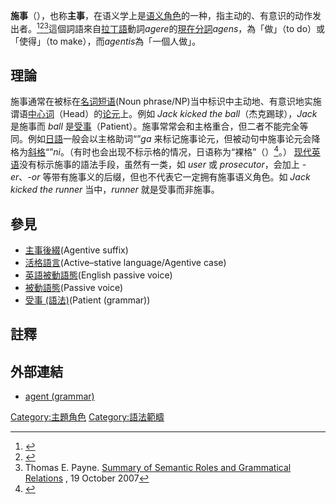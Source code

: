 '''施事'''（{{lang|en|agent}}），也称'''主事'''，在语义学上是[[语义角色|语义角色]]的一种，指主动的、有意识的动作发出者。<ref>{{cite book|last=Kroeger|first=Paul|title=Analyzing Grammar: An Introduction|url=https://archive.org/details/analyzinggrammar00kroe_288|year=2005|publisher=Cambridge University Press|location=Cambridge|isbn=978-0-521-01653-7|pages=[https://archive.org/details/analyzinggrammar00kroe_288/page/n73 54]}}</ref><ref>{{Cite web|url=http://www.keel.ut.ee/sites/default/files/www_ut/lectures_on_linguistic_complexity.pdf|title=Lectures on linguistic  complexity|date=|last=Dahl|first=Östen|publisher=|access-date=|website=UNIVERSITY of TARTU, Institute of Estonian and General Linguistics|archive-date=2020-05-19|archive-url=https://web.archive.org/web/20200519141451/https://www.keel.ut.ee/sites/default/files/www_ut/lectures_on_linguistic_complexity.pdf|dead-url=no}}</ref><ref>Thomas E. Payne. [http://pages.uoregon.edu/tpayne/EG595/HO-Srs-and-GRs.pdf Summary of Semantic Roles and Grammatical Relations] {{Wayback|url=http://pages.uoregon.edu/tpayne/EG595/HO-Srs-and-GRs.pdf |date=20200121161230 }}, 19 October 2007</ref>這個詞語來自[[拉丁語|拉丁語]]動詞''agere''的[[現在分詞|現在分詞]]''agens''，為「做」（to do）或「使得」（to make），而''agentis''為「一個人做」。

==理論==
施事通常在被标在[[名词|名词]][[短语|短语]](Noun phrase/NP)当中标识中主动地、有意识地实施谓语[[中心词|中心词]]（Head）的[[论元|论元]]上。例如 ''Jack kicked the ball''（杰克踢球），''Jack'' 是施事而 ''ball'' 是[[受事|受事]]（Patient）。施事常常会和主格重合，但二者不能完全等同。例如[[日語|日語]]一般会以主格助词“{{lang|ja|が}}”''ga'' 来标记施事论元，但被动句中施事论元会降格为[[斜格|斜格]]“{{lang|ja|に}}”''ni''。（有时也会出现不标示格的情况，日语称为“裸格”（{{lang|ja|ハダカ格}}）<ref name=tarou_takahashi>{{cite book|last=Takahashi|first=Tarou, et al.|title=A Japanese Grammar 4th Edition|year=2010|publisher=Hitsuji Shobou|location=Japan|isbn=978-4-89476-244-2|page=27}}</ref>。） [[英語|现代英语]]没有标示施事的語法手段，虽然有一类{{tsl|en|Agent noun|施事词}}，如 ''user'' 或 ''prosecutor''，会加上 ''-er''、''-or'' 等带有施事义的后缀，但也不代表它一定拥有施事语义角色。如 ''Jack kicked the runner'' 当中，''runner'' 就是受事而非施事。
<!--
The notion of [[Agency_(philosophy)|agency]] is easy to grasp intuitively but notoriously difficult to define: typical qualities that a grammatical agent often has are that it has [[volition_(linguistics)|volition]], is sentient or perceives, causes a change of state, or moves. The linguist [[David_Dowty|David Dowty]] included these qualities in his definition of a Proto-Agent, and proposed that the nominal with the most elements of the Proto-Agent and the fewest elements of the Proto-Patient tends to be treated as the agent in a sentence.<ref>Dowty, David. 1991. "Thematic proto-roles and argument selection", ''Language'', 67.3:547-619</ref> This solves problems that most semanticists have with deciding on the number and quality of thematic roles. For example, in the sentence ''His energy surprised everyone'', ''His energy'' is the agent, even though it does not have most of the typical agent-like qualities such as perception, movement, or volition. Even Dowty's solution fails for verbs expressing relationships in time:

(1) April precedes May.     vs:      (2) May follows April.

Here what is agent and what is patient must be specified for each individual verb.

The grammatical agent is often confused with the [[subject_(grammar)|subject]], but these two notions are quite distinct: the former is based explicitly on its relationship to the action or event expressed by the [[verb|verb]], whereas the latter is based on the [[information_flow|flow of information]], word order, and importance to the sentence. In a sentence such as "The boy kicked the ball", "the boy" is the agent ''and'' the subject. However, when the sentence is rendered in the [[passive_voice|passive voice]], "The ball was kicked by the boy", "the ball" is the grammatical subject, but "the boy" is still the agent. Many sentences in English and other [[Indo-European_languages|Indo-European languages]] have the agent as subject.

The use of some [[transitive_verbs|transitive verbs]] denoting strictly reciprocal events may involve a conflation of agent and subject. In the sentence "John met Sylvia", for example, though both "John" and "Sylvia" would equally meet Dowty's definition of a Proto-Agent, the co-agent "Sylvia" is downgraded to patient because it is the direct object of the sentence.<ref>Givóm, Tom. 2001. ''Syntax: An Introduction. Volume 1''. John Benjamins Publishing Company. p. 131.</ref>
-->

==參見== 
*[[主事後綴|主事後綴]](Agentive suffix)
*[[活格語言|活格語言]](Active–stative language/Agentive case)
*[[英語被動語態|英語被動語態]](English passive voice)
*[[被動語態|被動語態]](Passive voice)
*[[受事_(語法)|受事 (語法)]](Patient (grammar))

==註釋==
{{Reflist}}

==外部連結==
*[https://web.archive.org/web/20190217071819/http://www.memidex.com/agent+grammar agent (grammar)]

[[Category:主題角色|Category:主題角色]]
[[Category:語法範疇|Category:語法範疇]]